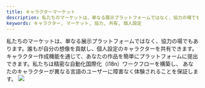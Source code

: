 ```yaml
---
title: キャラクターマーケット
description: 私たちのマーケットは、単なる展示プラットフォームではなく、協力の場でもあります。誰もが自分の想像を貢献し、個人設定のキャラクターを共有できます。
keywords: キャラクター, マーケット, 協力, 共有, 個人設定
---
```


<Info>
私たちのマーケットは、単なる展示プラットフォームではなく、協力の場でもあります。誰もが自分の想像を貢献し、個人設定のキャラクターを共有できます。
キャラクター作成機能を通じて、あなたの作品を簡単にプラットフォームに提出できます。私たちは精密な自動化国際化（i18n）ワークフローを構築し、
あなたのキャラクターが異なる言語のユーザーに障害なく体験されることを保証します。
</Info>

<Frame>
  <img src="https://oss.vidol.chat/assets/83562d0fdcb90a39eddff656dddfefef.webp" />
</Frame>

